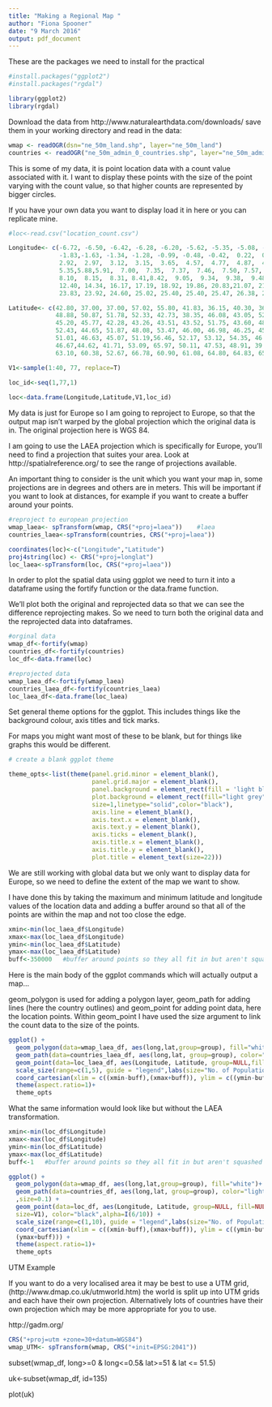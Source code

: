 ```yaml
---
title: "Making a Regional Map "
author: "Fiona Spooner"
date: "9 March 2016"
output: pdf_document
---
```

These are the packages we need to install for the practical

```r
#install.packages("ggplot2")
#install.packages("rgdal")
```


```r
library(ggplot2)
library(rgdal)
```


Download the data from http://www.naturalearthdata.com/downloads/ save them in your working directory and read in the data:

```r
wmap <- readOGR(dsn="ne_50m_land.shp", layer="ne_50m_land")
countries <- readOGR("ne_50m_admin_0_countries.shp", layer="ne_50m_admin_0_countries")
```

This is some of my data, it is point location data with a count value associated with it. I want to display these points with the size of the point varying with the count value, so that higher counts are represented by bigger circles. 

If you have your own data you want to display load it in here or you can replicate mine.

```r
#loc<-read.csv("location_count.csv")

Longitude<- c(-6.72, -6.50, -6.42, -6.28, -6.20, -5.62, -5.35, -5.08, -3.87, -2.92, -2.72,
              -1.83,-1.63, -1.34, -1.28, -0.99, -0.48, -0.42,  0.22,  0.67,  0.84,  2.23,
              2.92,  2.97,  3.12,  3.15,  3.65,  4.57,  4.77,  4.87,  4.93,  5.15,5.15,
              5.35,5.88,5.91,  7.00,  7.35,  7.37,  7.46,  7.50, 7.57,  7.89,  7.92,  8.00,
              8.10,  8.15,  8.31, 8.41,8.42,  9.05,  9.34,  9.38,  9.48,  9.95, 10.20, 12.19,
              12.40, 14.34, 16.17, 17.19, 18.92, 19.86, 20.83,21.07, 21.77, 23.08, 23.13,
              23.83, 23.92, 24.60, 25.02, 25.40, 25.40, 25.47, 26.38, 28.94)

Latitude<- c(42.80, 37.00, 37.00, 57.02, 55.80, 41.83, 36.15, 40.30, 36.83, 55.17, 50.83,
             48.88, 50.87, 51.78, 52.33, 42.73, 38.35, 46.08, 43.05, 52.45, 40.71, 42.39,
             45.20, 45.77, 42.28, 43.26, 43.51, 43.52, 51.75, 43.60, 48.72, 43.47, 52.15,
             52.43, 44.65, 51.87, 48.08, 53.47, 46.00, 46.98, 46.25, 45.42, 53.77, 46.73,
             51.01, 46.63, 45.07, 51.19,56.46, 52.17, 53.12, 54.35, 46.95, 42.60, 46.42,
             46.67,44.62, 41.71, 53.09, 65.97, 50.11, 47.53, 48.91, 39.08, 63.43, 60.48,
             63.10, 60.38, 52.67, 66.78, 60.90, 61.08, 64.80, 64.83, 65.00, 64.75, 44.66)

V1<-sample(1:40, 77, replace=T)

loc_id<-seq(1,77,1)
  
loc<-data.frame(Longitude,Latitude,V1,loc_id)

```


My data is just for Europe so I am going to reproject to Europe, so that the output map isn't warped by the global projection which the original data is in. The original projection here is WGS 84. 

I am going to use the LAEA projection which is specifically for Europe, you'll need to find a projection that suites your area. Look at http://spatialreference.org/ to see the range of projections available.

An important thing to consider is the unit which you want your map in, some projections are in degrees and others are in meters. This will be important if you want to look at distances, for example if you want to create a buffer around your points.

```r
#reproject to european projection
wmap_laea<- spTransform(wmap, CRS("+proj=laea"))    #laea
countries_laea<-spTransform(countries, CRS("+proj=laea"))

coordinates(loc)<-c("Longitude","Latitude")
proj4string(loc) <- CRS("+proj=longlat")
loc_laea<-spTransform(loc, CRS("+proj=laea"))

```

In order to plot the spatial data using ggplot we need to turn it into a dataframe using the fortify function or the data.frame function.

We'll plot both the original and reprojected data so that we can see the difference reprojecting makes. So we need to turn both the original data and the reprojected data into dataframes.

```r
#orginal data
wmap_df<-fortify(wmap)
countries_df<-fortify(countries)
loc_df<-data.frame(loc)

#reprojected data
wmap_laea_df<-fortify(wmap_laea)
countries_laea_df<-fortify(countries_laea)
loc_laea_df<-data.frame(loc_laea)

```

Set general theme options for the ggplot. This includes things like the background colour, axis titles and tick marks.

For maps you might want most of these to be blank, but for things like graphs this would be different.

```r
# create a blank ggplot theme

theme_opts<-list(theme(panel.grid.minor = element_blank(),
                       panel.grid.major = element_blank(),
                       panel.background = element_rect(fill = 'light blue', colour = NA),
                       plot.background = element_rect(fill="light grey",
                       size=1,linetype="solid",color="black"),
                       axis.line = element_blank(),
                       axis.text.x = element_blank(),
                       axis.text.y = element_blank(),
                       axis.ticks = element_blank(),
                       axis.title.x = element_blank(),
                       axis.title.y = element_blank(),
                       plot.title = element_text(size=22)))

```

We are still working with global data but we only want to display data for Europe, so we need to define the extent of the map we want to show. 

I have done this by taking the maximum and minimum latitude and longitude values of the location data and adding a buffer around so that all of the points are within the map and not too close the edge.

```r
xmin<-min(loc_laea_df$Longitude)
xmax<-max(loc_laea_df$Longitude)
ymin<-min(loc_laea_df$Latitude)
ymax<-max(loc_laea_df$Latitude)
buff<-350000   #buffer around points so they all fit in but aren't squashed in 

```


Here is the main body of the ggplot commands which will actually output a map...

geom_polygon is used for adding a polygon layer, geom_path for adding lines (here the country outlines) and geom_point for adding point data, here the location points. Within geom_point I have used the size argument to link the count data to the size of the points.



```r
ggplot() + 
  geom_polygon(data=wmap_laea_df, aes(long,lat,group=group), fill="white")+
  geom_path(data=countries_laea_df, aes(long,lat, group=group), color="light grey",size=0.1) +
  geom_point(data=loc_laea_df, aes(Longitude, Latitude, group=NULL,fill=NULL,size=V1),color="black",alpha=I(6/10)) +
  scale_size(range=c(1,5), guide = "legend",labs(size="No. of Populations")) +
  coord_cartesian(xlim = c((xmin-buff),(xmax+buff)), ylim = c((ymin-buff),(ymax+buff))) +
  theme(aspect.ratio=1)+
  theme_opts

```


What the same information would look like but without the LAEA transformation.

```r
xmin<-min(loc_df$Longitude)
xmax<-max(loc_df$Longitude)
ymin<-min(loc_df$Latitude)
ymax<-max(loc_df$Latitude)
buff<-1   #buffer around points so they all fit in but aren't squashed in 

ggplot() + 
  geom_polygon(data=wmap_df, aes(long,lat,group=group), fill="white")+
  geom_path(data=countries_df, aes(long,lat, group=group), color="light grey"
  ,size=0.1) +
  geom_point(data=loc_df, aes(Longitude, Latitude, group=NULL, fill=NULL, 
  size=V1), color="black",alpha=I(6/10)) +
  scale_size(range=c(1,10), guide = "legend",labs(size="No. of Populations")) +
  coord_cartesian(xlim = c((xmin-buff),(xmax+buff)), ylim = c((ymin-buff),
  (ymax+buff))) +
  theme(aspect.ratio=1)+
  theme_opts

```




UTM Example


If you want to do a very localised area it may be best to use a UTM grid, (http://www.dmap.co.uk/utmworld.htm) the world is split up into UTM grids and each have their own projection.
Alternatively lots of countries have their own projection which may be more appropriate for you to use.

http://gadm.org/



```r
CRS("+proj=utm +zone=30+datum=WGS84")
wmap_UTM<- spTransform(wmap, CRS("+init=EPSG:2041")) 
```

subset(wmap_df, long>=0 & long<=0.5& lat>=51 & lat <= 51.5)

uk<-subset(wmap_df, id=135)

plot(uk)
